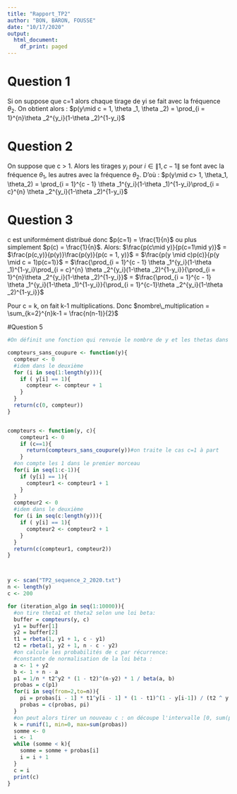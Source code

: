```yaml
---
title: "Rapport_TP2"
author: "BON, BARON, FOUSSE"
date: "10/17/2020"
output:
  html_document:
    df_print: paged
---
```


# Question 1
Si on suppose que c=1 alors chaque tirage de yi se fait avec la fréquence $\theta_2$. On obtient alors :
$p(y\mid c = 1, \theta _1, \theta _2) = \prod_{i = 1}^{n}\theta _2^{y_i}(1-\theta _2)^{1-y_i}$


# Question 2
On suppose que c > 1. Alors les tirages $y_i$ pour $i\in \left \| 1, c-1 \right \|$ se font avec la fréquence $\theta_1$, les autres avec la fréquence $\theta_2$. D'où : 
$p(y\mid c> 1, \theta_1, \theta_2) = \prod_{i = 1}^{c - 1} \theta _1^{y_i}(1-\theta _1)^{1-y_i}\prod_{i = c}^{n} \theta _2^{y_i}(1-\theta _2)^{1-y_i}$

# Question 3
c est uniformément distribué donc $p(c=1) = \frac{1}{n}$ ou plus simplement $p(c) = \frac{1}{n}$.
Alors:
$\frac{p(c\mid y)}{p(c=1\mid y)}$ 
= 
$\frac{p(c,y)}{p(y)}\frac{p(y)}{p(c = 1, y)}$
 = 
 $\frac{p(y \mid c)p(c)}{p(y \mid c = 1)p(c=1)}$
 = 
 $\frac{\prod_{i = 1}^{c - 1} \theta _1^{y_i}(1-\theta _1)^{1-y_i}\prod_{i = c}^{n} \theta _2^{y_i}(1-\theta _2)^{1-y_i}}{\prod_{i = 1}^{n}\theta _2^{y_i}(1-\theta _2)^{1-y_i}}$
 =
 $\frac{\prod_{i = 1}^{c - 1} \theta _1^{y_i}(1-\theta _1)^{1-y_i}}{\prod_{i = 1}^{c-1}\theta _2^{y_i}(1-\theta _2)^{1-y_i}}$
 
Pour c = k, on fait k-1 multiplications. Donc $nombre\_multiplication = \sum_{k=2}^{n}k-1 = \frac{n(n-1)}{2}$



#Question 5


```R
#On définit une fonction qui renvoie le nombre de y et les thetas dans un échantillon y coupé en c:

compteurs_sans_coupure <- function(y){
  compteur <- 0
  #idem dans le deuxième
  for (i in seq(1:length(y))){
    if ( y[i] == 1){
      compteur <- compteur + 1
    }
  }
  return(c(0, compteur))
}


compteurs <- function(y, c){
    compteur1 <- 0
    if (c==1){
      return(compteurs_sans_coupure(y))#on traite le cas c=1 à part
    }
  #on compte les 1 dans le premier morceau
  for(i in seq(1:c-1)){
    if (y[i] == 1){
      compteur1 <- compteur1 + 1
    }
  }
  compteur2 <- 0
  #idem dans le deuxième
  for (i in seq(c:length(y))){
    if ( y[i] == 1){
      compteur2 <- compteur2 + 1
    }
  }
  return(c(compteur1, compteur2))
}



y <- scan("TP2_sequence_2_2020.txt")
n <- length(y)
c <- 200

for (iteration_algo in seq(1:10000)){
  #on tire theta1 et theta2 selon une loi beta:
  buffer = compteurs(y, c)
  y1 = buffer[1]
  y2 = buffer[2]
  t1 = rbeta(1, y1 + 1, c - y1)
  t2 = rbeta(1, y2 + 1, n - c - y2)
  #on calcule les probabilités de c par récurrence:
  #constante de normalisation de la loi béta :
  a <- 1 + y2
  b <- 1 + n - a 
  p1 = 1/n * t2^y2 * (1 - t2)^(n-y2) * 1 / beta(a, b)
  probas = c(p1)
  for(i in seq(from=2,to=n)){
    pi = probas[i - 1] * t1^y[i - 1] * (1 - t1)^(1 - y[i-1]) / (t2 ^ y[i - 1] * (1 - t2)^(1 - y[i - 1]))
    probas = c(probas, pi)
  }
  #on peut alors tirer un nouveau c : on découpe l'intervalle [0, sum(probas)] en n morceaux de largeur p(c = i|y) et on regarde où on tombe
  k = runif(1, min=0, max=sum(probas))
  somme <- 0
  i <- 1
  while (somme < k){
    somme = somme + probas[i]
    i = i + 1
  }
  c = i
  print(c)
}
  
```

